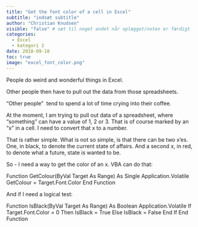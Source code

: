```yaml
---
title: "Get the font color of a cell in Excel"
subtitle: "indsæt subtitle"
author: "Christian Knudsen"
visible: "false" # sæt til noget andet når oplægget/noten er færdigt
categories:
  - Excel
  - kategori 2
date: 2018-09-10
toc: true
image: "excel_font_color.png"
---
```



People do weird and wonderful things in Excel.

Other people then have to pull out the data from those spreadsheets.

"Other people"  tend to spend a lot of time crying into their coffee.

At the moment, I am trying to pull out data of a spreadsheet, where "something" can have a value of 1, 2 or 3. That is of course marked by an "x" in a cell. I need to convert that x to a number.

That is rather simple. What is not so simple, is that there can be two x'es. One, in black, to denote the current state of affairs. And a second x, in red, to denote what a future, state is wanted to be.

So - I need a way to get the color of an x. VBA can do that:

Function GetColour(ByVal Target As Range) As Single
Application.Volatile
GetColour = Target.Font.Color
End Function

And if I need a logical test:

Function IsBlack(ByVal Target As Range) As Boolean
Application.Volatile
If Target.Font.Color = 0 Then
IsBlack = True
Else
IsBlack = False
End If
End Function


